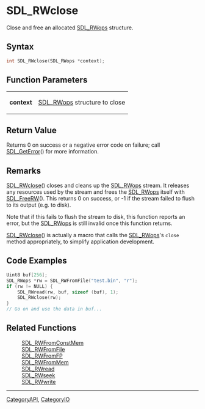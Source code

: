 = SDL_RWclose =

Close and free an allocated [[SDL_RWops]] structure.

== Syntax ==

<syntaxhighlight lang='c'>
int SDL_RWclose(SDL_RWops *context);
</syntaxhighlight>

== Function Parameters ==

{|
|'''context'''
|[[SDL_RWops]] structure to close
|}

== Return Value ==

Returns 0 on success or a negative error code on failure; call
[[SDL_GetError]]() for more information.



== Remarks ==

[[SDL_RWclose]]() closes and cleans up the [[SDL_RWops]] stream. It
releases any resources used by the stream and frees the [[SDL_RWops]]
itself with [[SDL_FreeRW]](). This returns 0 on success, or -1 if the
stream failed to flush to its output (e.g. to disk).

Note that if this fails to flush the stream to disk, this function reports
an error, but the [[SDL_RWops]] is still invalid once this function
returns.

[[SDL_RWclose]]() is actually a macro that calls the [[SDL_RWops]]'s
<code>close</code> method appropriately, to simplify application
development.

== Code Examples ==

<syntaxhighlight lang='c++'>
Uint8 buf[256];
SDL_RWops *rw = SDL_RWFromFile("test.bin", "r");
if (rw != NULL) {
    SDL_RWread(rw, buf, sizeof (buf), 1);
    SDL_RWclose(rw);
}
// Go on and use the data in buf...
</syntaxhighlight>


== Related Functions ==

:[[SDL_RWFromConstMem]]
:[[SDL_RWFromFile]]
:[[SDL_RWFromFP]]
:[[SDL_RWFromMem]]
:[[SDL_RWread]]
:[[SDL_RWseek]]
:[[SDL_RWwrite]]

----
[[CategoryAPI]], [[CategoryIO]]


